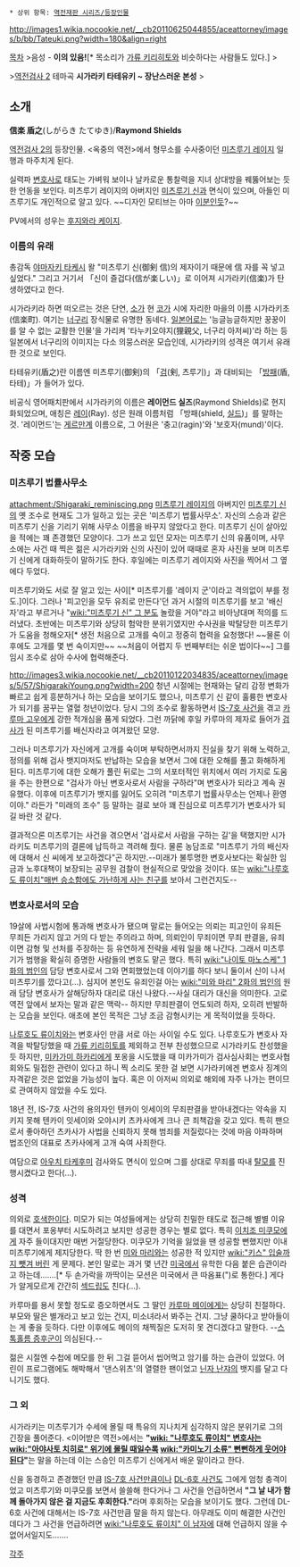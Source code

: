  * 상위 항목: [[역전재판 시리즈/등장인물]]
http://images1.wikia.nocookie.net/__cb20110625044855/aceattorney/images/b/bb/Tateuki.png?width=180&align=right

[[목차]]
>음성 - '''이의 있음!'''[* 목소리가 [[가류 키리히토]]와 비슷하다는 사람들도 있다.]
>{{{#!html
<object type="application/x-shockwave-flash" data="http://pds12.egloos.com/pds/200906/05/75/dewplayer-mini.swf?son=http://pds22.egloos.com/pds/201207/19/34/Shigaraki_Igiari.mp3" width="200" height="20"> <param name="movie" value="http://pds12.egloos.com/pds/200906/05/75/dewplayer-mini.swf?son=http://pds22.egloos.com/pds/201207/19/34/Shigaraki_Igiari.mp3" /> </object>}}}

>[[역전검사 2]] 테마곡 '''시가라키 타테유키 ~ 장난스러운 본성'''
>{{{#!html
<object type="application/x-shockwave-flash" data="http://cfs.tistory.com/custom/blog/45/452047/skin/images/dewplayer-mini.swf" width="200" height="20" id="dewplayer" name="dewplayer"> <param name="wmode" value="transparent" /><param name="movie" value="http://cfs.tistory.com/custom/blog/45/452047/skin/images/dewplayer-mini.swf" /> <param name="flashvars" value="mp3=http://cfile5.uf.tistory.com/original/1108063A50F80B7D1DD23D" /> </object>}}}

== 소개 ==
'''信楽 盾之'''(しがらき たてゆき)/'''Raymond Shields'''

[[역전검사 2]]의 등장인물. <옥중의 역전>에서 형무소를 수사중이던 [[미츠루기 레이지]] 일행과 마주치게 된다.

실력파 [[변호사]]로 태도는 가벼워 보이나 날카로운 통찰력을 지녀 상대방을 꿰뚫어보는 듯한 언동을 보인다. 미츠루기 레이지의 아버지인 [[미츠루기 신]]과 면식이 있으며, 아들인 미츠루기도 개인적으로 알고 있다.
~~디자인 모티브는 아마 [[마츠다 유사쿠|이분]]인듯?~~

PV에서의 성우는 [[후지와라 케이지]].

=== 이름의 유래 ===
총감독 [[야마자키 타케시]] 왈 "미츠루기 신(御剣 信)의 제자이기 때문에 信 자를 꼭 넣고 싶었다." 그리고 거기서 「신이 즐겁다(信が楽しい)」로 이어져 시가라키(信楽)가 탄생하였다고 한다.

시가라키라 하면 떠오르는 것은 단연, [[소가]] 현 [[코가]] 시에 자리한 마을의 이름 시가라키초(信楽町). 여기는 [[너구리]] 장식물로 유명한 동네다. [[일본어]]로는 '능글능글하지만 꿍꿍이를 알 수 없는 교활한 인물'을 가리켜 '타누키오야지(狸親父, 너구리 아저씨)'라 하는 등 일본에서 너구리의 이미지는 다소 의뭉스러운 모습인데, 시가라키의 성격은 여기서 유래한 것으로 보인다.

타테유키(盾之)란 이름엔 미츠루기(御剣)의 「[[검]](剣, 츠루기)」과 대비되는 「[[방패]](盾, 타테)」가 들어가 있다.

비공식 영어패치판에서 시가라키의 이름은 '''레이먼드 실즈'''(Raymond Shields)로 현지화되었으며, 애칭은 [[레이]](Ray). 성은 원래 이름처럼 「방패(shield, [[실드]])」를 말하는 것. '레이먼드'는 [[게르만]]계 이름으로, 그 어원은 '충고(ragin)'와 '보호자(mund)'이다.

== 작중 모습 ==
=== 미츠루기 법률사무소 ===
attachment:/Shigaraki_reminiscing.png
[[미츠루기 레이지]]의 아버지인 [[미츠루기 신]]의 옛 조수로 현재도 그가 일하고 있는 곳은 '미츠루기 법률사무소'. 자신의 스승과 같은 미츠루기 신을 기리기 위해 사무소 이름을 바꾸지 않았다고 한다. 미츠루기 신이 살아있을 적에는 꽤 존경했던 모양이다. 그가 쓰고 있던 모자는 미츠루기 신의 유품이며, 사무소에는 사건 때 찍은 젊은 시가라키와 신의 사진이 있어 때때로 혼자 사진을 보며 미츠루기 신에게 대화하듯이 말하기도 한다. 후일에는 미츠루기 레이지와 사진을 찍어서 그 옆에다 두었다.

미츠루기와도 서로 잘 알고 있는 사이[* 미츠루기를 '레이지 군'이라고 격의없이 부를 정도.]이다. 그러나 '피고인을 모두 유죄로 만든다'던 과거 시절의 미츠루기를 보고 '배신자'라고 부르거나 "[[wiki:"미츠루기 신" 그 분]]도 놀랐을 거야"라고 비아냥대며 적의를 드러냈다. 초반에는 미츠루기와 상당히 험악한 분위기였지만 수사권을 박탈당한 미츠루기가 도움을 청해오자[* 생전 처음으로 고개를 숙이고 정중히 협력을 요청했다! ~~물론 이후에도 고개를 몇 번 숙이지만~~ ~~처음이 어렵지 두 번째부터는 쉬운 법이다~~] 그를 임시 조수로 삼아 수사에 협력해준다.

http://images3.wikia.nocookie.net/__cb20110122034835/aceattorney/images/5/57/ShigarakiYoung.png?width=200
청년 시절에는 현재와는 달리 감정 변화가 빠르고 쉽게 흥분하거나 하는 모습을 보이기도 했으나, 미츠루기 신 같이 훌륭한 변호사가 되기를 꿈꾸는 열혈 청년이었다. 당시 그의 조수로 활동하면서 [[IS-7호 사건]]을 겪고 [[카루마 고우]]에게 강한 적개심을 품게 되었다. 그런 까닭에 후일 카루마의 제자로 들어가 [[검사]]가 된 미츠루기를 배신자라고 여겨왔던 모양.

그러나 미츠루기가 자신에게 고개를 숙이며 부탁하면서까지 진실을 찾기 위해 노력하고, 정의를 위해 검사 뱃지마저도 반납하는 모습을 보면서 그에 대한 오해를 풀고 화해하게 된다. 미츠루기에 대한 오해가 풀린 뒤로는 그의 서포터적인 위치에서 여러 가지로 도움을 주는 한편으로 "검사가 아닌 변호사로서 사람을 구하라"며 변호사가 되라고 계속 권유했다. 이후에 미츠루기가 뱃지를 잃어도 오히려 "미츠루기 법률사무소는 언제나 환영이야." 라든가 "미래의 조수" 등 말하는 걸로 보아 꽤 진심으로 미츠루기가 변호사가 되길 바란 것 같다.

결과적으론 미츠루기는 사건을 겪으면서 '검사로서 사람을 구하는 길'을 택했지만 시가라키도 미츠루기의 결론에 납득하고 격려해 줬다. 물론 농담조로 "미츠루기 가의 배신자에 대해서 신 씨에게 보고하겠다"곤 하지만.--미래가 불투명한 변호사보다는 확실한 임금과 노후대책이 보장되는 공무원 검찰이 현실적으로 맞았을 것이다. 또는 [[wiki:"나루호도 류이치"매번 승소함에도 가난하게 사는 친구]]를 보아서 그런건지도--
=== 변호사로서의 모습 ===
19살에 사법시험에 통과해 변호사가 됐으며 말로는 들어오는 의뢰는 피고인이 유죄든 무죄든 가리지 않고 거의 다 받는 주의라고 하며, 의뢰인이 무죄이면 무죄 판결을, 유죄이면 감형 및 선처를 주장하는 등 유연하게 전략을 세워 일을 해 나간다. 그래서 미츠루기가 범행을 확실히 증명한 사람들의 변호도 맡곤 했다. 특히 [[wiki:"나이토 마노스케" 1화의 범인]]의 담당 변호사로서 그와 면회했었는데 이야기를 하다 보니 둘이서 신이 나서 미츠루기를 깠다고(…). 심지어 본인도 유죄인걸 아는 [[wiki:"미와 마리" 2화의 범인]]의 원래 담당 변호사가 살해당하자 대리로 대신 나왔다.--사실 대리가 대신을 의미한다. 고로 역전 앞에서 보자는 말과 같은 맥락-- 하지만 무죄판결이 언도되려 하자, 오히려 반발하는 모습을 보인다. 애초에 본인 목적은 그냥 조금 감형시키는 게 목적이었을 듯하다.

[[나루호도 류이치]]와는 변호사인 만큼 서로 아는 사이일 수도 있다. 나루호도가 변호사 자격을 박탈당했을 때 [[가류 키리히토]]를 제외하고 전부 찬성했으므로 시가라키도 찬성했을 듯 하지만, [[미카가미 하카리]]에게 포옹을 시도했을 때 미카가미가 검사심사회는 변호사협회와도 밀접한 관련이 있다고 하니 찍 소리도 못한 걸 보면 시가라키에겐 변호사 징계의 자격같은 것은 없었을 가능성이 높다. 혹은 이 아저씨 의외로 해외에 자주 나가는 편이므로 관여하지 않았을 수도 있다.

18년 전, IS-7호 사건의 용의자인 텐카이 잇세이의 무죄판결을 받아내겠다는 약속을 지키지 못해 텐카이 잇세이와 오야시키 츠카사에게 크나 큰 죄책감을 갖고 있다. 특히 팬으로서 좋아하던 츠카사가 사법을 신뢰하지 못해 범죄를 저질렀다는 것에 마음 아파하며 법조인의 대표로 츠카사에게 고개 숙여 사죄한다.

여담으로 [[아우치 타케후미]] 검사와도 면식이 있으며 그를 상대로 무죄를 따내 [[탈모]]를 진행시켰다고 한다(…).

=== 성격 ===
의외로 [[호색한]]이다. 미모가 되는 여성들에게는 상당히 친밀한 태도로 접근해 별별 이유를 대면서 포옹부터 시도하려고 보지만 성공한 경우는 별로 없다. 특히 [[이치조 미쿠모]]에게 자주 들이대지만 매번 거절당한다. 미쿠모가 기억을 잃었을 땐 성공할 뻔했지만 이내 미츠루기에게 제지당한다. 딱 한 번 [[미와 마리]]와는 성공한 적 있지만 [[wiki:"키스" 입술까지 뺏겨 버린]] 게 문제다. 본인 말로는 과거 몇 년간 [[미국]]에서 유학한 다음 붙은 습관이라고 하는데…….[* 두 손가락을 까딱이는 모션은 미국에서 큰 따옴표(")로 통한다.] 게다가 알게모르게 간간히 [[섹드립]]도 친다(…).

카루마를 용서 못할 정도로 증오하면서도 그 딸인 [[카루마 메이]]에게는 상당히 친절하다. 부모와 딸은 별개라고 보고 있는 건지, 미소녀라서 봐주는 건지. 그냥 쿨하다고 받아들이는 게 좋을 듯하다. 다만 이후에도 메이의 채찍질은 도저히 못 견디겠다고 말한다. --[[스톡홀름 증후군]]이 의심된다.--

젊은 시절엔 수첩에 메모를 한 뒤 그걸 뜯어서 씹어먹고 암기를 하는 습관이 있었다. 어린이 프로그램에도 해박해서 '댄스위츠'의 열렬한 팬이었고 [[닌자 난쟈]]의 뱃지를 달고 다니기도 했다.

=== 그 외 ===
시가라키는 미츠루기가 수세에 몰릴 때 특유의 지나치게 심각하지 않은 분위기로 그의 긴장을 풀어준다. <이어받은 역전>에서는 '''"[[wiki: "나루호도 류이치" 변호사는]] [[wiki:"아야사토 치히로" 위기에 몰릴 때일수록]] [[wiki:"카미노기 소류" 뻔뻔하게 웃어야 된다]]"'''는 말을 하는데 이는 스승인 미츠루기 신에게서 배운 말이라고 한다.

신을 동경하고 존경했던 만큼 [[IS-7호 사건]]만큼이나 [[DL-6호 사건]]도 그에게 엄청 충격이었고 미츠루기와 미쿠모를 보면서 쓸쓸해 한다거나 그 사건을 언급하면서 '''"그 날 내가 함께 돌아가지 않은 걸 지금도 후회한다."'''라며 후회하는 모습을 보이기도 했다. 그런데 DL-6호 사건에 대해서는 IS-7호 사건만큼 말을 하지 않는다. 아무래도 이미 해결한 사건인데다가 그 사건을 언급하려면 [[wiki:"나루호도 류이치" 이 남자]]에 대해 언급하지 않을 수 없어서일지도…….

[[각주]]
